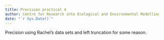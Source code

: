 ```yaml
---
title: Precision practical 4
author: Centre for Research into Ecological and Environmental Modelling <br> **University of St Andrews**
date: "`r Sys.Date()`"
---
```


Precision using Rachel's data sets and left truncation for some reason.